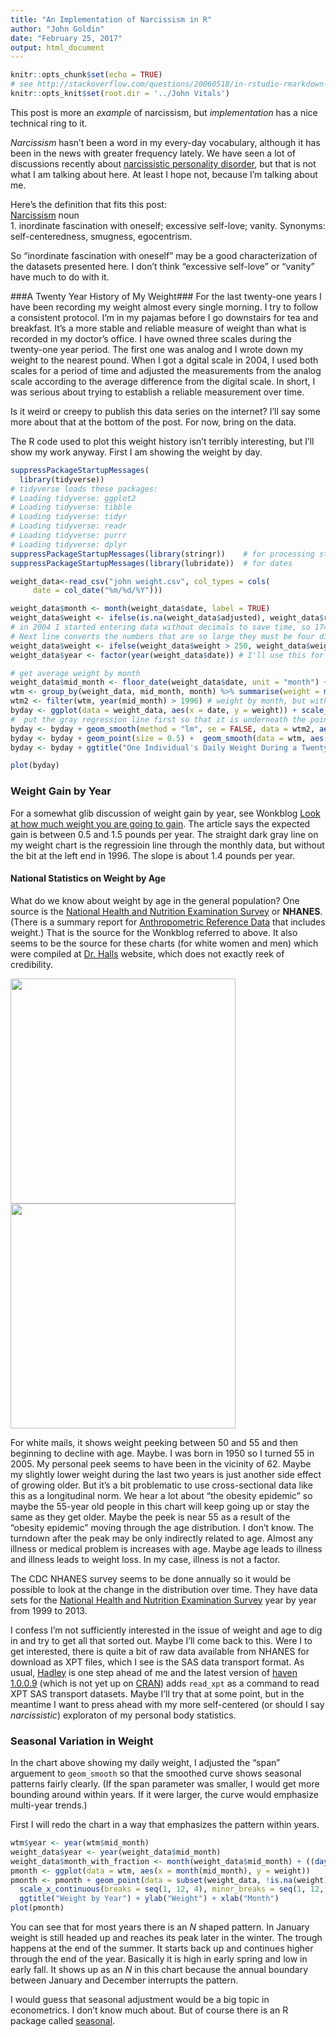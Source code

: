 ```yaml
---
title: "An Implementation of Narcissism in R"
author: "John Goldin"
date: "February 25, 2017"
output: html_document
---
```


```r
knitr::opts_chunk$set(echo = TRUE)
# see http://stackoverflow.com/questions/20060518/in-rstudio-rmarkdown-how-to-setwd
knitr::opts_knit$set(root.dir = '../John Vitals')

```

This post is more an *example* of narcissism, but *implementation* has a nice technical ring to it.

*Narcissism* hasn't been a word in my every-day vocabulary, although it has been in the news with greater frequency lately. We have
seen a lot of discussions recently about [narcissistic personality disorder](https://www.theatlantic.com/magazine/archive/2016/06/the-mind-of-donald-trump/480771/), but that is not what I am talking about here. At least I hope not, because I'm talking about me.

Here's the definition that fits this post:  
  [Narcissism](http://www.dictionary.com/browse/narcissism)     noun  
  1. inordinate fascination with oneself; excessive self-love; vanity.
Synonyms: self-centeredness, smugness, egocentrism.

So "inordinate fascination with oneself" may be a good characterization of the datasets presented here. I don't think "excessive self-love" or "vanity" have much to do with it.

###A Twenty Year History of My Weight###
For the last twenty-one years I have been recording my weight almost every single morning. I try to follow a consistent protocol. I'm in my pajamas before I go downstairs for tea and breakfast. It's a more stable and reliable measure of weight than what is  recorded in my doctor's office. I have owned three scales during the twenty-one year period. The first one was analog and I wrote down my weight to the nearest pound. 
When I got a dgital scale in 2004, I used both scales for a period of time and adjusted the measurements from the analog scale
according to the average difference from the digital scale. In short, I was serious about trying to establish a reliable
measurement over time.

Is it weird or creepy to publish this data series on the internet? I'll say some more about that at the bottom of the post. For now, bring on the data.

The R code used to plot this weight history isn't terribly interesting, but I'll show my work anyway. First I am showing the
weight by day. 

```r
suppressPackageStartupMessages(
  library(tidyverse))
# tidyverse loads these packages:
# Loading tidyverse: ggplot2
# Loading tidyverse: tibble
# Loading tidyverse: tidyr
# Loading tidyverse: readr
# Loading tidyverse: purrr
# Loading tidyverse: dplyr
suppressPackageStartupMessages(library(stringr))    # for processing strings
suppressPackageStartupMessages(library(lubridate))  # for dates
```
```r
weight_data<-read_csv("john weight.csv", col_types = cols(
     date = col_date("%m/%d/%Y")))

weight_data$month <- month(weight_data$date, label = TRUE)
weight_data$weight <- ifelse(is.na(weight_data$adjusted), weight_data$raw, weight_data$adjusted)
# in 2004 I started entering data without decimals to save time, so 1746 is 174.6
# Next line converts the numbers that are so large they must be four digits without decimal:
weight_data$weight <- ifelse(weight_data$weight > 250, weight_data$weight / 10, weight_data$weight)
weight_data$year <- factor(year(weight_data$date)) # I'll use this for the second chart

# get average weight by month
weight_data$mid_month <- floor_date(weight_data$date, unit = "month") + days(14)
wtm <- group_by(weight_data, mid_month, month) %>% summarise(weight = mean(weight, na.rm = TRUE))
wtm2 <- filter(wtm, year(mid_month) > 1996) # weight by month, but without partial 1996
byday <- ggplot(data = weight_data, aes(x = date, y = weight)) + scale_x_date(date_breaks = "5 years", date_minor_breaks = "1 year")
#  put the gray regression line first so that it is underneath the points and the other loess smoothed line.
byday <- byday + geom_smooth(method = "lm", se = FALSE, data = wtm2, aes(x = mid_month), colour = "darkgray", size = 1.5)
byday <- byday + geom_point(size = 0.5) +  geom_smooth(data = wtm, aes(x = mid_month), span = 0.07)
byday <- byday + ggtitle("One Individual's Daily Weight During a Twenty-one Year Span") + ylab("weight (pounds)")
```
```r
plot(byday)
```

### Weight Gain by Year
For a somewhat glib discussion of weight gain by year, see Wonkblog [Look at how much weight you are going to gain](https://www.washingtonpost.com/news/wonk/wp/2016/01/29/the-age-when-you-gain-the-most-weight/?utm_term=.082bca258fcb).
The article says the expected gain is between 0.5 and 1.5 pounds per year. The straight dark gray line
on my weight chart is the regressioin line through the monthly data, but without the bit at the left end in 1996. The slope is about 1.4 pounds per year.

#### National Statistics on Weight by Age
What do we know about weight by age in the general population? One source is the [National Health and Nutrition Examination Survey](https://wwwn.cdc.gov/nchs/nhanes/ContinuousNhanes/Questionnaires.aspx?BeginYear=2015) or **NHANES**. 
(There is a summary report for [Anthropometric Reference Data](https://www.cdc.gov/nchs/data/series/sr_03/sr03_039.pdf) that includes weight.) That is the source for the Wonkblog referred to above.
It also seems to be the source
for these charts (for white women and men) which were compiled at [Dr. Halls](http://halls.md/average-height-weight-charts/) website, which does not exactly reek of credibility.
<p><img src="http://halls.md/chart/WomenWeightWhite.gif" style="width: 360px; max-width: 100%"/>
<img src="http://halls.md/chart/MenWeightWhite.gif" style="width: 360px; max-width: 100%"/></p>
For white mails, it shows weight peeking between 50 and 55 and then beginning to decline with age. Maybe. I was born in 1950 so I turned 55 in 2005. My personal peek seems to have been in the vicinity of 62. Maybe my slightly lower weight during the last two years is just another
side effect of growing older.
But it's a bit problematic to use cross-sectional data like this as a longitudinal norm. We hear a lot about
"the obesity epidemic" so maybe the 55-year old people in this chart will keep going up or stay the same as they get older.
Maybe the peek is near 55 as a result of the "obesity epidemic" moving through the age distribution. I don't know.
The turndown after the peak may be only indirectly related to age. Almost any illness or medical problem is increases with
age. Maybe age leads to illness and illness leads to weight loss. In my case, illness is not a factor.

The CDC NHANES survey seems to be done annually so it would be possible to look at the change in the distribution over time.
They have data sets for the [National Health and Nutrition Examination Survey](https://wwwn.cdc.gov/nchs/nhanes/Search/DataPage.aspx?Component=Examination) year by year from 1999 to 2013.

I confess I'm not sufficiently interested in the issue of weight and age to dig in and try to get all that sorted out. Maybe I'll come back to this.
Were I to get interested, there is quite a bit of raw data available from NHANES for download as XPT files, which I see is the SAS data transport format. As usual, [Hadley](https://github.com/hadley) is one step ahead of me and the latest version of [haven 1.0.0.9](https://github.com/tidyverse/haven/blob/master/NEWS.md) (which is not yet up on [CRAN](https://cran.r-project.org/)) adds
`read_xpt` as a command to read XPT SAS transport datasets. Maybe I'll try that at some point, but in the meantime I want to press ahead with my
more self-centered (or should I say *narcissistic*) exploraton of my personal body statistics.

### Seasonal Variation in Weight

In the chart above showing my daily weight, I adjusted the "span" arguement to `geom_smooth` so that the smoothed curve shows seasonal patterns fairly clearly. (If the span parameter was smaller, I would get more bounding around within years. If it were larger, the curve would emphasize multi-year trends.)

First I will redo the chart in a way that emphasizes the pattern within years.

```r
wtm$year <- year(wtm$mid_month)
weight_data$year <- year(weight_data$mid_month)
weight_data$month_with_fraction <- month(weight_data$mid_month) + ((day(weight_data$date) - day(weight_data$mid_month)) / 31)
pmonth <- ggplot(data = wtm, aes(x = month(mid_month), y = weight))
pmonth <- pmonth + geom_point(data = subset(weight_data, !is.na(weight)), size = 0.05, aes(x = month_with_fraction)) + facet_wrap(~year, nrow = 1) + geom_smooth(na.rm = TRUE, se = FALSE) +
  scale_x_continuous(breaks = seq(1, 12, 4), minor_breaks = seq(1, 12, 1)) +
  ggtitle("Weight by Year") + ylab("Weight") + xlab("Month")
plot(pmonth)
```
You can see that for most years there is an *N* shaped pattern. In January weight is still headed up and reaches its peak later
in the winter. The trough happens at the end of the summer. It starts back up and continues higher through the end of the year. Basically it is high in early spring and low in early fall. It shows up as an *N* in this chart because the annual
boundary between January and December interrupts the pattern.

I would guess that seasonal adjustment would be a big topic in econometrics. I don't know much about. But of course there is an R package called [seasonal](https://cran.r-project.org/web/packages/seasonal/).
